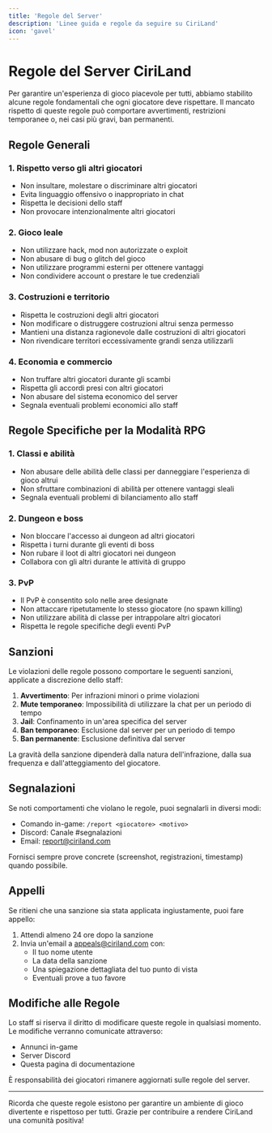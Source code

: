 ```yaml
---
title: 'Regole del Server'
description: 'Linee guida e regole da seguire su CiriLand'
icon: 'gavel'
---
```


# Regole del Server CiriLand

Per garantire un'esperienza di gioco piacevole per tutti, abbiamo stabilito alcune regole fondamentali che ogni giocatore deve rispettare. Il mancato rispetto di queste regole può comportare avvertimenti, restrizioni temporanee o, nei casi più gravi, ban permanenti.

## Regole Generali

### 1. Rispetto verso gli altri giocatori

- Non insultare, molestare o discriminare altri giocatori
- Evita linguaggio offensivo o inappropriato in chat
- Rispetta le decisioni dello staff
- Non provocare intenzionalmente altri giocatori

### 2. Gioco leale

- Non utilizzare hack, mod non autorizzate o exploit
- Non abusare di bug o glitch del gioco
- Non utilizzare programmi esterni per ottenere vantaggi
- Non condividere account o prestare le tue credenziali

### 3. Costruzioni e territorio

- Rispetta le costruzioni degli altri giocatori
- Non modificare o distruggere costruzioni altrui senza permesso
- Mantieni una distanza ragionevole dalle costruzioni di altri giocatori
- Non rivendicare territori eccessivamente grandi senza utilizzarli

### 4. Economia e commercio

- Non truffare altri giocatori durante gli scambi
- Rispetta gli accordi presi con altri giocatori
- Non abusare del sistema economico del server
- Segnala eventuali problemi economici allo staff

## Regole Specifiche per la Modalità RPG

### 1. Classi e abilità

- Non abusare delle abilità delle classi per danneggiare l'esperienza di gioco altrui
- Non sfruttare combinazioni di abilità per ottenere vantaggi sleali
- Segnala eventuali problemi di bilanciamento allo staff

### 2. Dungeon e boss

- Non bloccare l'accesso ai dungeon ad altri giocatori
- Rispetta i turni durante gli eventi di boss
- Non rubare il loot di altri giocatori nei dungeon
- Collabora con gli altri durante le attività di gruppo

### 3. PvP

- Il PvP è consentito solo nelle aree designate
- Non attaccare ripetutamente lo stesso giocatore (no spawn killing)
- Non utilizzare abilità di classe per intrappolare altri giocatori
- Rispetta le regole specifiche degli eventi PvP

## Sanzioni

Le violazioni delle regole possono comportare le seguenti sanzioni, applicate a discrezione dello staff:

1. **Avvertimento**: Per infrazioni minori o prime violazioni
2. **Mute temporaneo**: Impossibilità di utilizzare la chat per un periodo di tempo
3. **Jail**: Confinamento in un'area specifica del server
4. **Ban temporaneo**: Esclusione dal server per un periodo di tempo
5. **Ban permanente**: Esclusione definitiva dal server

La gravità della sanzione dipenderà dalla natura dell'infrazione, dalla sua frequenza e dall'atteggiamento del giocatore.

## Segnalazioni

Se noti comportamenti che violano le regole, puoi segnalarli in diversi modi:

- Comando in-game: `/report <giocatore> <motivo>`
- Discord: Canale #segnalazioni
- Email: report@ciriland.com

Fornisci sempre prove concrete (screenshot, registrazioni, timestamp) quando possibile.

## Appelli

Se ritieni che una sanzione sia stata applicata ingiustamente, puoi fare appello:

1. Attendi almeno 24 ore dopo la sanzione
2. Invia un'email a appeals@ciriland.com con:
   - Il tuo nome utente
   - La data della sanzione
   - Una spiegazione dettagliata del tuo punto di vista
   - Eventuali prove a tuo favore

## Modifiche alle Regole

Lo staff si riserva il diritto di modificare queste regole in qualsiasi momento. Le modifiche verranno comunicate attraverso:

- Annunci in-game
- Server Discord
- Questa pagina di documentazione

È responsabilità dei giocatori rimanere aggiornati sulle regole del server.

---

Ricorda che queste regole esistono per garantire un ambiente di gioco divertente e rispettoso per tutti. Grazie per contribuire a rendere CiriLand una comunità positiva!
